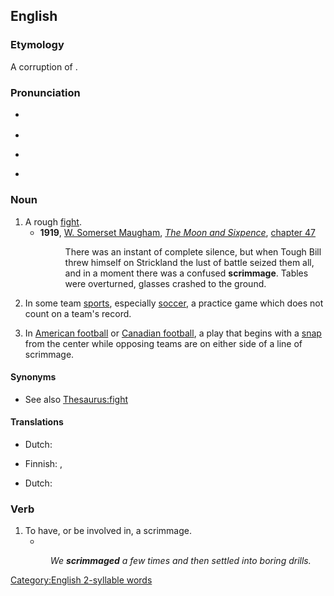 ==English==

===Etymology===
A corruption of {{m|en|skirmish}}.

===Pronunciation===
* {{a|UK}} {{IPA|en|/ˈskɹɪmɪdʒ/}}
* {{audio|en|LL-Q1860 (eng)-Vealhurl-scrimmage.wav|Audio (RP)}}
* {{a|GA}} {{IPA|en|/ˈskɹɪmədʒ/}}
* {{rhymes|en|ɪmɪdʒ}}

===Noun===
{{en-noun}}

# A rough [[fight]].
#* '''1919''', [[w:William Somerset Maugham|W. Somerset Maugham]], ''[[w:The Moon and Sixpence|The Moon and Sixpence]]'', [[s:The Moon and Sixpence/Chapter XLVII|chapter 47]]
#*: There was an instant of complete silence, but when Tough Bill threw himself on Strickland the lust of battle seized them all, and in a moment there was a confused '''scrimmage'''. Tables were overturned, glasses crashed to the ground.
# {{lb|en|United States}} In some team [[sports]], especially [[soccer]], a practice game which does not count on a team's record.
# In [[American football]] or [[Canadian football]], a play that begins with a [[snap]] from the center while opposing teams are on either side of a line of scrimmage.

====Synonyms====
* See also [[Thesaurus:fight]]

====Translations====
{{trans-top|rough fight}}
* Dutch: {{t+|nl|schermutseling}}
{{trans-mid}}
* Finnish: {{t+|fi|tappelu}}, {{t|fi|nujakka}}
{{trans-bottom}}

{{trans-see|practice game|exhibition game}}

{{trans-top|play that begins with a snap}}
{{trans-mid}}
{{trans-bottom}}

{{checktrans-top}}
* Dutch: {{t-check|nl|de bal in de 'scrimmage' plaatsen}}
{{trans-mid}}
{{trans-bottom}}

===Verb===
{{en-verb}}

# To have, or be involved in, a scrimmage.
#* {{quote-book|en|year=2019|author=[[w:Colson Whitehead|Colson Whitehead]]|title=[[w:The Nickel Boys|The Nickel Boys]]|publisher=Fleet|page=45|passage=Elwood caught sight of a football field where some boys '''scrimmaged''' and yelped.}}
#: ''We '''scrimmaged''' a few times and then settled into boring drills.''

[[Category:English 2-syllable words]]